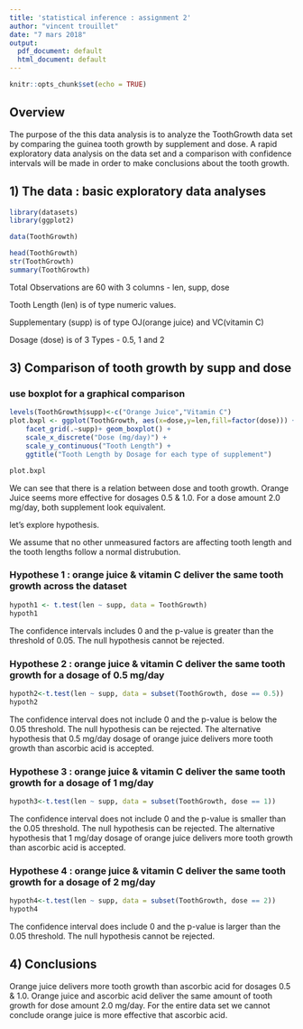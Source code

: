 ```yaml
---
title: 'statistical inference : assignment 2'
author: "vincent trouillet"
date: "7 mars 2018"
output:
  pdf_document: default
  html_document: default
---
```


```r
knitr::opts_chunk$set(echo = TRUE)

```

## Overview

The purpose of the this data analysis is to analyze the ToothGrowth data set by comparing the guinea tooth growth by supplement and dose. A rapid exploratory data analysis on the data set and a comparison with confidence intervals  will be made in order to make conclusions about the tooth growth.

## 1) The data : basic exploratory data analyses

```r
library(datasets)
library(ggplot2)

data(ToothGrowth)

head(ToothGrowth)
str(ToothGrowth)
summary(ToothGrowth)


```

Total Observations are 60 with 3 columns - len, supp, dose

Tooth Length (len) is of type numeric values.

Supplementary (supp) is of type OJ(orange juice) and VC(vitamin C)

Dosage (dose) is of 3 Types - 0.5, 1 and 2

## 3) Comparison of tooth growth by supp and dose


### use boxplot for a graphical comparison

```r

levels(ToothGrowth$supp)<-c("Orange Juice","Vitamin C")
plot.bxpl <- ggplot(ToothGrowth, aes(x=dose,y=len,fill=factor(dose))) +
    facet_grid(.~supp)+ geom_boxplot() + 
    scale_x_discrete("Dose (mg/day)") +   
    scale_y_continuous("Tooth Length") +  
    ggtitle("Tooth Length by Dosage for each type of supplement")

plot.bxpl


```

We  can see that there is a relation between dose and tooth growth. Orange Juice seems more effective for dosages 0.5 & 1.0. For a dose amount 2.0 mg/day, both supplement look equivalent. 

let's explore hypothesis.

We assume that no other unmeasured factors are affecting tooth length and the tooth lengths follow a normal distrubution.

### Hypothese 1 : orange juice & vitamin C deliver the same tooth growth across the dataset

```r

hypoth1 <- t.test(len ~ supp, data = ToothGrowth)
hypoth1
```

The confidence intervals includes 0 and the p-value is greater than the threshold of 0.05. The null hypothesis cannot be rejected.

### Hypothese 2 : orange juice & vitamin C deliver the same tooth growth for a dosage of 0.5 mg/day

```r
hypoth2<-t.test(len ~ supp, data = subset(ToothGrowth, dose == 0.5))
hypoth2
```

The confidence interval does not include 0 and the p-value is below the 0.05 threshold. The null hypothesis can be rejected. The alternative hypothesis that 0.5 mg/day dosage of orange juice delivers more tooth growth than ascorbic acid is accepted.

### Hypothese 3 : orange juice & vitamin C deliver the same tooth growth for a dosage of 1 mg/day

```r

hypoth3<-t.test(len ~ supp, data = subset(ToothGrowth, dose == 1))
```

The confidence interval does not include 0 and the p-value is smaller than the 0.05 threshold. The null hypothesis can be rejected. The alternative hypothesis that 1 mg/day dosage of orange juice delivers more tooth growth than ascorbic acid is accepted.

### Hypothese 4 : orange juice & vitamin C deliver the same tooth growth for a dosage of 2 mg/day

```r
hypoth4<-t.test(len ~ supp, data = subset(ToothGrowth, dose == 2))
hypoth4
```

The confidence interval does include 0 and the p-value is larger than the 0.05 threshold. The null hypothesis cannot be rejected.

## 4) Conclusions

Orange juice delivers more tooth growth than ascorbic acid for dosages 0.5 & 1.0. Orange juice and ascorbic acid deliver the same amount of tooth growth for dose amount 2.0 mg/day. For the entire data set we cannot conclude orange juice is more effective that ascorbic acid.


